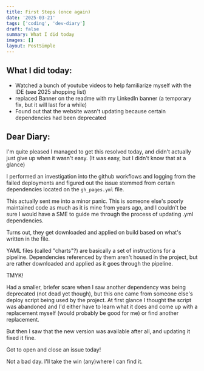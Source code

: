 ```yaml
---
title: First Steps (once again)
date: '2025-03-21'
tags: ['coding', 'dev-diary']
draft: false
summary: What I did today
images: []
layout: PostSimple
---
```


## What I did today:

- Watched a bunch of youtube videos to help familiarize myself with the IDE (see 2025 shopping list)
- replaced Banner on the readme with my LinkedIn banner (a temporary fix, but it will last for a while)
- Found out that the website wasn't updating because certain dependencies had been deprecated

## Dear Diary:

I'm quite pleased I managed to get this resolved today, and didn't actually just give up when it wasn't easy. (It was easy, but I didn't know that at a glance)

I performed an investigation into the github workflows and logging from the failed deployments and figured out the issue stemmed from certain dependencies located on the `gh_pages.yml` file.

This actually sent me into a minor panic. This is someone else's poorly maintained code as much as it is mine from years ago, and I couldn't be sure I would have a SME to guide me through the process of updating .yml dependencies. 

Turns out, they get downloaded and applied on build based on what's written in the file.

YAML files (called "charts"?) are basically a set of instructions for a pipeline. Dependencies referenced by them aren't housed in the project, but are rather downloaded and applied as it goes through the pipeline. 

TMYK!

Had a smaller, briefer scare when I saw another dependency was being deprecated (not dead yet though), but this one came from someone else's deploy script being used by the project. At first glance I thought the script was abandoned and I'd either have to learn what it does and come up with a replacement myself (would probably be good for me) or find another replacement.

But then I saw that the new version was available after all, and updating it fixed it fine.

Got to open and close an issue today!

Not a bad day. I'll take the win (any)where I can find it.